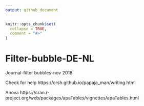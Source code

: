 ```yaml
---
output: github_document
---
```


<!-- README.md is generated from README.Rmd. Please edit that file -->

```r
knitr::opts_chunk$set(
  collapse = TRUE,
  comment = "#>"
)
```

# Filter-bubble-DE-NL

<!-- badges: start -->
<!-- badges: end -->

Journal-filter bubbles-nov 2018


Check for help
https://crsh.github.io/papaja_man/writing.html


Anova
https://cran.r-project.org/web/packages/apaTables/vignettes/apaTables.html
